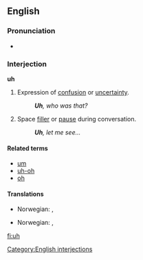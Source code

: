 ==English==

===Pronunciation===
*{{audio|en-us-uh.ogg|Audio (US)}}

===Interjection===
'''uh'''

# Expression of [[confusion]] or [[uncertainty]].
#: '''''Uh''', who was that?''
# Space [[filler]] or [[pause]] during conversation.
#: '''''Uh''', let me see...''
<!-- # Used with [[vibrator]] in your [[voice]] ?? -->

====Related terms====
*[[um]]
*[[uh-oh]]
*[[oh]]

====Translations====
{{trans-top|expression of confusion or uncertainty}}
*Norwegian: {{t-|no|eh}}, {{t-|no|øh}}
{{trans-mid}}
{{trans-bottom}}

{{trans-top|space filler or pause during conversation}}
*Norwegian: {{t-|no|eh}}, {{t-|no|øh}}
{{trans-mid}}
{{trans-bottom}}

[[Category:English interjections]]

[[fi:uh]]